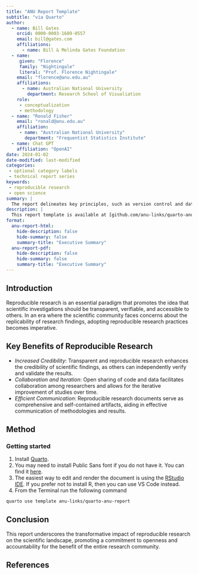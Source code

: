 ```yaml
---
title: "ANU Report Template"
subtitle: "via Quarto"
author:
  - name: Bill Gates
    orcid: 0000-0003-1689-0557
    email: bill@gates.com
    affiliations:
      - name: Bill & Melinda Gates Foundation
  - name:
     given: "Florence"
     family: "Nightingale"
     literal: "Prof. Florence Nightingale"
    email: "florence@anu.edu.au"
    affiliations:
      - name: Australian National University
        department: Research School of Visualiation
    role: 
     - conceptualization
     - methodology
  - name: "Ronald Fisher"
    email: "ronald@anu.edu.au"
    affiliation: 
     - name: "Australian National University"
       department: "Frequentist Statistics Institute"
  - name: Chat GPT
    affiliation: "OpenAI"
date: 2024-01-02
date-modified: last-modified
categories: 
 - optional category labels
 - technical report series
keywords: 
 - reproducible research
 - open science
summary: |
  The report delineates key principles, such as version control and data sharing, and introduces practical tools like RMarkdown, Jupyter Notebooks, and Docker. Reproducible research significantly boosts the credibility of scientific findings, fostering collaboration, iterative improvements, and efficient communication. The document addresses challenges like data privacy and infrastructure constraints, proposing solutions such as anonymization and institutional support. Recognizing the transformative impact of reproducibility, the report concludes that its adoption contributes to building a culture of transparency and accountability in scientific endeavors, laying the groundwork for a more robust foundation in advancing knowledge. Recommendations include providing training resources, support infrastructure, and guidelines to facilitate the integration of reproducible research practices into standard workflows.
description: |
  This report template is available at [github.com/anu-links/quarto-anu-report](https://github.com/anu-links/quarto-anu-report).
format:
  anu-report-html: 
    hide-description: false
    hide-summary: false
    summary-title: "Executive Summary"
  anu-report-pdf: 
    hide-description: false
    hide-summary: false
    summary-title: "Executive Summary"
---
```



## Introduction

Reproducible research is an essential paradigm that promotes the idea that scientific investigations should be transparent, verifiable, and accessible to others. In an era where the scientific community faces concerns about the replicability of research findings, adopting reproducible research practices becomes imperative.



## Key Benefits of Reproducible Research

- _Increased Credibility_: Transparent and reproducible research enhances the credibility of scientific findings, as others can independently verify and validate the results.
- _Collaboration and Iteration_: Open sharing of code and data facilitates collaboration among researchers and allows for the iterative improvement of studies over time.
- _Efficient Communication_: Reproducible research documents serve as comprehensive and self-contained artifacts, aiding in effective communication of methodologies and results.

## Method

### Getting started

1. Install [Quarto](https://quarto.org/docs/get-started/).
2. You may need to install Public Sans font if you do not have it. You can find it [here](https://github.com/anu-links/quarto-anu-report/tree/main/_extensions/anu-report/assets/webfonts).
3. The easiest way to edit and render the document is using the [RStudio IDE](https://posit.co/download/rstudio-desktop/). If you prefer not to install R, then you can use VS Code instead.
4. From the Terminal run the following command
```bash
quarto use template anu-links/quarto-anu-report
```



## Conclusion


This report underscores the transformative impact of reproducible research on the scientific landscape, promoting a commitment to openness and accountability for the benefit of the entire research community.


## References


